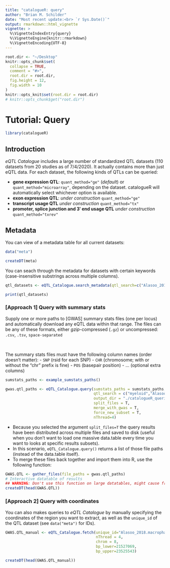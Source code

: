 ```yaml
---
title: "catalogueR: query" 
author: "Brian M. Schilder"
date: "Most recent update:<br> `r Sys.Date()`"
output: rmarkdown::html_vignette
vignette: >
  %\VignetteIndexEntry{query}
  %\VignetteEngine{knitr::rmarkdown}
  %\VignetteEncoding{UTF-8}
---
```


```r
root.dir <- "~/Desktop"
knitr::opts_chunk$set(
  collapse = TRUE,
  comment = "#>",
  root.dir = root.dir,
  fig.height = 12,
  fig.width = 10
)  
knitr::opts_knit$set(root.dir = root.dir)
# knitr::opts_chunk$get("root.dir")
```


# Tutorial: Query


```r
library(catalogueR) 
```


## Introduction  
 
*eQTL Catalogue* includes a large number of standardized QTL datasets (110 datasets from 20 studies as of  7/4/2020). It actually contains more than just eQTL data. For each dataset, the following kinds of QTLs can be queried:

- **gene expression QTL**: `quant_method="ge"` (*default*) or `quant_method="microarray"`, depending on the dataset. catalogueR will automatically select whichever option is available.  
- **exon expression QTL**: *under construction* `quant_method="ge"`  
- **transcript usage QTL** *under construction* `quant_method="tx"`  
- **promoter, splice junction and 3ʹ end usage QTL** *under construction* `quant_method="txrev"`   


## Metadata  

You can view of a metadata table for all current datasets:  

```r
data("meta")

createDT(meta)
```

You can seach through the metadata for datasets with certain keywords (case-insensitive substrings across multiple columns). 

```r
qtl_datasets <- eQTL_Catalogue.search_metadata(qtl_search=c("Alasoo_2018","monocyte"))

print(qtl_datasets)
```



### [Approach 1] Query with summary stats  

Supply one or more paths to [GWAS] summary stats files (one per locus) and automatically download any eQTL data within that range. The files can be any of these formats, either *gzip*-compressed (`.gz`) or uncompressed: `.csv`, `.tsv`, `space-separated`  

<br>

The summary stats files must have the following column names (order doesn't matter):
  - `SNP` (rsid for each SNP)
  - `CHR` (chromosome; with or without the "chr" prefix is fine)
  - `POS` (basepair position)
  - ... (optional extra columns)

```r
sumstats_paths <- example_sumstats_paths()

gwas.qtl_paths <- eQTL_Catalogue.query(sumstats_paths = sumstats_paths,  
                                       qtl_search = c("myeloid","Alasoo_2018"),
                                       output_dir = "./catalogueR_queries", 
                                       split_files = T,  
                                       merge_with_gwas = T,
                                       force_new_subset = T,
                                       nThread=4)
```

- Because you selected the argument `split_files=T` the query results have been distributed across multiple files and saved to disk (useful when you don't want to load one massive data.table every time you want to looks at specific results subsets).  
- In this scenario, `eQTL_Catalogue.query()` returns a list of those file paths (instead of the data.table itself).  
- To merge these files back together and import them into R, use the following function:  

```r
GWAS.QTL <- gather_files(file_paths = gwas.qtl_paths)
# Interactive datatable of results 
## WARNING: Don't use this function on large datatables, might cause freezing.
createDT(head(GWAS.QTL))
```



### [Approach 2] Query with coordinates  

You can also makes queries to *eQTL Catalogue* by manually specifying the coordinates of the region you want to extract,
as well as the `unique_id` of the QTL dataset (see `data("meta")` for IDs).
 
```r
GWAS.QTL_manual <- eQTL_Catalogue.fetch(unique_id="Alasoo_2018.macrophage_IFNg",  
                                        nThread = 4,  
                                        chrom = 8, 
                                        bp_lower=21527069,
                                        bp_upper=23525543)

createDT(head(GWAS.QTL_manual))
```


